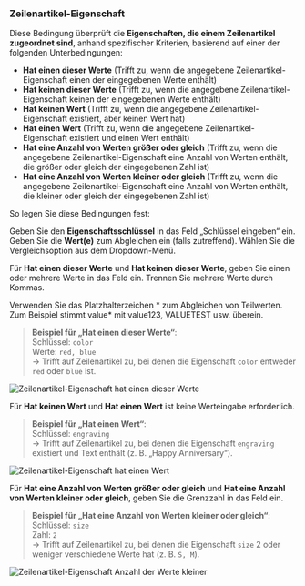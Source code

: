 ### Zeilenartikel-Eigenschaft

Diese Bedingung überprüft die **Eigenschaften, die einem Zeilenartikel zugeordnet sind**, anhand spezifischer Kriterien, basierend auf einer der folgenden Unterbedingungen:

- **Hat einen dieser Werte** (Trifft zu, wenn die angegebene Zeilenartikel-Eigenschaft einen der eingegebenen Werte enthält)  
- **Hat keinen dieser Werte** (Trifft zu, wenn die angegebene Zeilenartikel-Eigenschaft keinen der eingegebenen Werte enthält)  
- **Hat keinen Wert** (Trifft zu, wenn die angegebene Zeilenartikel-Eigenschaft existiert, aber keinen Wert hat)  
- **Hat einen Wert** (Trifft zu, wenn die angegebene Zeilenartikel-Eigenschaft existiert und einen Wert enthält)  
- **Hat eine Anzahl von Werten größer oder gleich** (Trifft zu, wenn die angegebene Zeilenartikel-Eigenschaft eine Anzahl von Werten enthält, die größer oder gleich der eingegebenen Zahl ist)  
- **Hat eine Anzahl von Werten kleiner oder gleich** (Trifft zu, wenn die angegebene Zeilenartikel-Eigenschaft eine Anzahl von Werten enthält, die kleiner oder gleich der eingegebenen Zahl ist)  

So legen Sie diese Bedingungen fest:

<Steps>
  <Step title="Eigenschaftsschlüssel eingeben">
    Geben Sie den <strong>Eigenschaftsschlüssel</strong> in das Feld „Schlüssel eingeben“ ein.
  </Step>

  <Step title="Wert(e) eingeben">
    Geben Sie die <strong>Wert(e)</strong> zum Abgleichen ein (falls zutreffend).
  </Step>

  <Step title="Vergleichsoption auswählen">
    Wählen Sie die Vergleichsoption aus dem Dropdown-Menü.
  </Step>
</Steps>

Für **Hat einen dieser Werte** und **Hat keinen dieser Werte**, geben Sie einen oder mehrere Werte in das Feld ein. Trennen Sie mehrere Werte durch Kommas.

<Note>
  Verwenden Sie das Platzhalterzeichen * zum Abgleichen von Teilwerten. Zum Beispiel stimmt value* mit value123, VALUETEST usw. überein.
</Note>

> **Beispiel für „Hat einen dieser Werte“**:  
> Schlüssel: `color`  
> Werte: `red, blue`  
> → Trifft auf Zeilenartikel zu, bei denen die Eigenschaft `color` entweder `red` oder `blue` ist.

<img
  src="/images/essentials/condition-sets/line-item-property-has-any-values.webp"
  alt="Zeilenartikel-Eigenschaft hat einen dieser Werte"
/>

Für **Hat keinen Wert** und **Hat einen Wert** ist keine Werteingabe erforderlich.

> **Beispiel für „Hat einen Wert“**:  
> Schlüssel: `engraving`  
> → Trifft auf Zeilenartikel zu, bei denen die Eigenschaft `engraving` existiert und Text enthält (z. B. „Happy Anniversary“).

<img
  src="/images/essentials/condition-sets/line-item-property-not-empty-value.webp"
  alt="Zeilenartikel-Eigenschaft hat einen Wert"
/>

Für **Hat eine Anzahl von Werten größer oder gleich** und **Hat eine Anzahl von Werten kleiner oder gleich**, geben Sie die Grenzzahl in das Feld ein.

> **Beispiel für „Hat eine Anzahl von Werten kleiner oder gleich“**:  
> Schlüssel: `size`  
> Zahl: `2`  
> → Trifft auf Zeilenartikel zu, bei denen die Eigenschaft `size` 2 oder weniger verschiedene Werte hat (z. B. `S, M`).

<img
  src="/images/essentials/condition-sets/line-item-property-values-less-than.webp"
  alt="Zeilenartikel-Eigenschaft Anzahl der Werte kleiner"
/>
